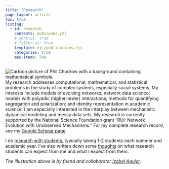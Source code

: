 ```yaml
---
title: "Research"
page-layout: article
toc: true
listing:
  - id: research
    contents: pubs/pubs.yml
    # sort-ui: true
    # filter-ui: true
    template: ejs/publications.ejs
    categories: true
    max-items: 500
---
```

 
<!-- ![](assets/img/izabel-portrait.png) -->

<img src="assets/img/izabel-portrait.png" class="img-responsive-larger img-profile-right" alt="Cartoon picture of Phil Chodrow with a background containing mathematical symbols."> 
My research addresses computational, mathematical, and statistical problems in the study of complex systems, especially social systems. My interests include  models of evolving networks; network data science; models with polyadic (higher-order) interactions; methods for quantifying segregation and polarization; and identity representation in academic science. I am especially interested in the interplay between mechanistic dynamical modeling and messy data sets. My research is currently supported by the National Science Foundation grant "RUI: Network Evolution with Unobserved Mechanisms." For my complete research record, see my [Google Scholar page](https://scholar.google.com/citations?user=dgWoch0AAAAJ&hl=en).

I do [research with students](research-students.qmd), typically taking 1-2 students each summer and academic year. I've also written down some [thoughts](research-starter-pack.qmd) on what research students can expect from me and what I expect from them. 

*The illustration above is by friend and collaborator [Izabel Aguiar](https://izabelpaguiar.com).*

:::{#research}
:::






